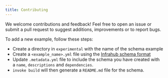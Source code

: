 ```yaml
---
title: Contributing
---
```


We welcome contributions and feedback! Feel free to open an issue or submit a pull request to suggest additions, improvements or to report bugs.

To add a new example, follow these steps:

- Create a directory in `experimental` with the name of the schema example
- Create a `<example_name>.yml` file using the [Infrahub schema format](https://docs.infrahub.app/reference/schema)
- Update `.metadata.yml` file to include the schema you have created with a `name`, `descriptions` and `dependencies`.
- `invoke build` will then generate a `README.md` file for the schema.
